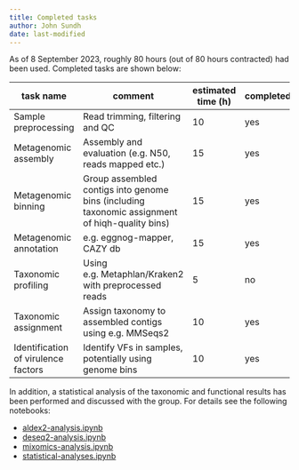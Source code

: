 ```yaml
---
title: Completed tasks
author: John Sundh
date: last-modified
---
```


As of 8 September 2023, roughly 80 hours (out of 80 hours contracted) had been used. Completed tasks are shown below:

| task name | comment | estimated time (h) | completed |
| --------- | ------- | ------------------ | --------- |
| Sample preprocessing | Read trimming, filtering and QC | 10 | yes |
| Metagenomic assembly | Assembly and evaluation (e.g. N50, reads mapped etc.) | 15 | yes |
| Metagenomic binning | Group assembled contigs into genome bins (including taxonomic assignment of hiqh-quality bins) | 15 | yes |
| Metagenomic annotation | e.g. eggnog-mapper, CAZY db | 15 | yes |
| Taxonomic profiling | Using e.g. Metaphlan/Kraken2 with preprocessed reads | 5 | no |
| Taxonomic assignment | Assign taxonomy to assembled contigs using e.g. MMSeqs2 | 10 | yes |
| Identification of virulence factors | Identify VFs in samples, potentially using genome bins  | 10 | yes |

In addition, a statistical analysis of the taxonomic and functional results has been performed and discussed with the group. For details see the following notebooks:

- [aldex2-analysis.ipynb](notebooks/aldex2-analysis.ipynb)
- [deseq2-analysis.ipynb](notebooks/deseq2-analysis.ipynb)
- [mixomics-analysis.ipynb](notebooks/mixomics-analysis.ipynb)
- [statistical-analyses.ipynb](notebooks/statistical-analyses.ipynb)